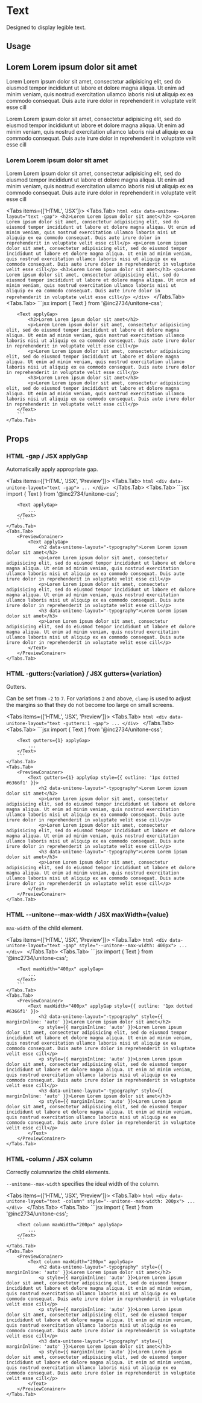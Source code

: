 
# Text

Designed to display legible text.

## Usage

<PreviewConainer>
	<Text applyGap>
		<h2 data-unitone-layout="-typography">Lorem Lorem ipsum dolor sit amet</h2>
		<p>Lorem Lorem ipsum dolor sit amet, consectetur adipisicing elit, sed do eiusmod tempor incididunt ut labore et dolore magna aliqua. Ut enim ad minim veniam, quis nostrud exercitation ullamco laboris nisi ut aliquip ex ea commodo consequat. Duis aute irure dolor in reprehenderit in voluptate velit esse cill</p>
		<p>Lorem Lorem ipsum dolor sit amet, consectetur adipisicing elit, sed do eiusmod tempor incididunt ut labore et dolore magna aliqua. Ut enim ad minim veniam, quis nostrud exercitation ullamco laboris nisi ut aliquip ex ea commodo consequat. Duis aute irure dolor in reprehenderit in voluptate velit esse cill</p>
		<h3 data-unitone-layout="-typography">Lorem Lorem ipsum dolor sit amet</h3>
		<p>Lorem Lorem ipsum dolor sit amet, consectetur adipisicing elit, sed do eiusmod tempor incididunt ut labore et dolore magna aliqua. Ut enim ad minim veniam, quis nostrud exercitation ullamco laboris nisi ut aliquip ex ea commodo consequat. Duis aute irure dolor in reprehenderit in voluptate velit esse cill</p>
	</Text>
</PreviewConainer>

<Tabs items={['HTML', 'JSX']}>
	<Tabs.Tab>
		```html
		<div data-unitone-layout="text -gap">
			<h2>Lorem Lorem ipsum dolor sit amet</h2>
			<p>Lorem Lorem ipsum dolor sit amet, consectetur adipisicing elit, sed do eiusmod tempor incididunt ut labore et dolore magna aliqua. Ut enim ad minim veniam, quis nostrud exercitation ullamco laboris nisi ut aliquip ex ea commodo consequat. Duis aute irure dolor in reprehenderit in voluptate velit esse cill</p>
			<p>Lorem Lorem ipsum dolor sit amet, consectetur adipisicing elit, sed do eiusmod tempor incididunt ut labore et dolore magna aliqua. Ut enim ad minim veniam, quis nostrud exercitation ullamco laboris nisi ut aliquip ex ea commodo consequat. Duis aute irure dolor in reprehenderit in voluptate velit esse cill</p>
			<h3>Lorem Lorem ipsum dolor sit amet</h3>
			<p>Lorem Lorem ipsum dolor sit amet, consectetur adipisicing elit, sed do eiusmod tempor incididunt ut labore et dolore magna aliqua. Ut enim ad minim veniam, quis nostrud exercitation ullamco laboris nisi ut aliquip ex ea commodo consequat. Duis aute irure dolor in reprehenderit in voluptate velit esse cill</p>
		</div>
		```
	</Tabs.Tab>
	<Tabs.Tab>
		```jsx
		import { Text } from '@inc2734/unitone-css';

		<Text applyGap>
			<h2>Lorem Lorem ipsum dolor sit amet</h2>
			<p>Lorem Lorem ipsum dolor sit amet, consectetur adipisicing elit, sed do eiusmod tempor incididunt ut labore et dolore magna aliqua. Ut enim ad minim veniam, quis nostrud exercitation ullamco laboris nisi ut aliquip ex ea commodo consequat. Duis aute irure dolor in reprehenderit in voluptate velit esse cill</p>
			<p>Lorem Lorem ipsum dolor sit amet, consectetur adipisicing elit, sed do eiusmod tempor incididunt ut labore et dolore magna aliqua. Ut enim ad minim veniam, quis nostrud exercitation ullamco laboris nisi ut aliquip ex ea commodo consequat. Duis aute irure dolor in reprehenderit in voluptate velit esse cill</p>
			<h3>Lorem Lorem ipsum dolor sit amet</h3>
			<p>Lorem Lorem ipsum dolor sit amet, consectetur adipisicing elit, sed do eiusmod tempor incididunt ut labore et dolore magna aliqua. Ut enim ad minim veniam, quis nostrud exercitation ullamco laboris nisi ut aliquip ex ea commodo consequat. Duis aute irure dolor in reprehenderit in voluptate velit esse cill</p>
		</Text>
		```
	</Tabs.Tab>
</Tabs>

## Props

### <Badge>HTML</Badge> -gap / <Badge>JSX</Badge> applyGap

Automatically apply appropriate gap.

<Tabs items={['HTML', 'JSX', 'Preview']}>
	<Tabs.Tab>
		```html
		<div data-unitone-layout="text -gap">
			...
		</div>
		```
	</Tabs.Tab>
	<Tabs.Tab>
		```jsx
		import { Text } from '@inc2734/unitone-css';

		<Text applyGap>
			...
		</Text>
		```
	</Tabs.Tab>
	<Tabs.Tab>
		<PreviewConainer>
			<Text applyGap>
				<h2 data-unitone-layout="-typography">Lorem Lorem ipsum dolor sit amet</h2>
				<p>Lorem Lorem ipsum dolor sit amet, consectetur adipisicing elit, sed do eiusmod tempor incididunt ut labore et dolore magna aliqua. Ut enim ad minim veniam, quis nostrud exercitation ullamco laboris nisi ut aliquip ex ea commodo consequat. Duis aute irure dolor in reprehenderit in voluptate velit esse cill</p>
				<p>Lorem Lorem ipsum dolor sit amet, consectetur adipisicing elit, sed do eiusmod tempor incididunt ut labore et dolore magna aliqua. Ut enim ad minim veniam, quis nostrud exercitation ullamco laboris nisi ut aliquip ex ea commodo consequat. Duis aute irure dolor in reprehenderit in voluptate velit esse cill</p>
				<h3 data-unitone-layout="-typography">Lorem Lorem ipsum dolor sit amet</h3>
				<p>Lorem Lorem ipsum dolor sit amet, consectetur adipisicing elit, sed do eiusmod tempor incididunt ut labore et dolore magna aliqua. Ut enim ad minim veniam, quis nostrud exercitation ullamco laboris nisi ut aliquip ex ea commodo consequat. Duis aute irure dolor in reprehenderit in voluptate velit esse cill</p>
			</Text>
		</PreviewConainer>
	</Tabs.Tab>
</Tabs>

### <Badge>HTML</Badge> -gutters:\{variation\} / <Badge>JSX</Badge> gutters=\{variation\}

Gutters.

Can be set from `-2` to `7`. For variations `2` and above, `clamp` is used to adjust the margins so that they do not become too large on small screens.

<Tabs items={['HTML', 'JSX', 'Preview']}>
	<Tabs.Tab>
		```html
		<div data-unitone-layout="text -gutters:1 -gap">
			...
		</div>
		```
	</Tabs.Tab>
	<Tabs.Tab>
		```jsx
		import { Text } from '@inc2734/unitone-css';

		<Text gutters={1} applyGap>
			...
		</Text>
		```
	</Tabs.Tab>
	<Tabs.Tab>
		<PreviewConainer>
			<Text gutters={1} applyGap style={{ outline: '1px dotted #6366f1' }}>
				<h2 data-unitone-layout="-typography">Lorem Lorem ipsum dolor sit amet</h2>
				<p>Lorem Lorem ipsum dolor sit amet, consectetur adipisicing elit, sed do eiusmod tempor incididunt ut labore et dolore magna aliqua. Ut enim ad minim veniam, quis nostrud exercitation ullamco laboris nisi ut aliquip ex ea commodo consequat. Duis aute irure dolor in reprehenderit in voluptate velit esse cill</p>
				<p>Lorem Lorem ipsum dolor sit amet, consectetur adipisicing elit, sed do eiusmod tempor incididunt ut labore et dolore magna aliqua. Ut enim ad minim veniam, quis nostrud exercitation ullamco laboris nisi ut aliquip ex ea commodo consequat. Duis aute irure dolor in reprehenderit in voluptate velit esse cill</p>
				<h3 data-unitone-layout="-typography">Lorem Lorem ipsum dolor sit amet</h3>
				<p>Lorem Lorem ipsum dolor sit amet, consectetur adipisicing elit, sed do eiusmod tempor incididunt ut labore et dolore magna aliqua. Ut enim ad minim veniam, quis nostrud exercitation ullamco laboris nisi ut aliquip ex ea commodo consequat. Duis aute irure dolor in reprehenderit in voluptate velit esse cill</p>
			</Text>
		</PreviewConainer>
	</Tabs.Tab>
</Tabs>

### <Badge>HTML</Badge> --unitone--max-width / <Badge>JSX</Badge> maxWidth=\{value\}

`max-width` of the child element.

<Tabs items={['HTML', 'JSX', 'Preview']}>
	<Tabs.Tab>
		```html
		<div data-unitone-layout="text -gap" style="--unitone--max-width: 400px">
			...
		</div>
		```
	</Tabs.Tab>
	<Tabs.Tab>
		```jsx
		import { Text } from '@inc2734/unitone-css';

		<Text maxWidth="400px" applyGap>
			...
		</Text>
		```
	</Tabs.Tab>
	<Tabs.Tab>
		<PreviewConainer>
			<Text maxWidth="400px" applyGap style={{ outline: '1px dotted #6366f1' }}>
				<h2 data-unitone-layout="-typography" style={{ marginInline: 'auto' }}>Lorem Lorem ipsum dolor sit amet</h2>
				<p style={{ marginInline: 'auto' }}>Lorem Lorem ipsum dolor sit amet, consectetur adipisicing elit, sed do eiusmod tempor incididunt ut labore et dolore magna aliqua. Ut enim ad minim veniam, quis nostrud exercitation ullamco laboris nisi ut aliquip ex ea commodo consequat. Duis aute irure dolor in reprehenderit in voluptate velit esse cill</p>
				<p style={{ marginInline: 'auto' }}>Lorem Lorem ipsum dolor sit amet, consectetur adipisicing elit, sed do eiusmod tempor incididunt ut labore et dolore magna aliqua. Ut enim ad minim veniam, quis nostrud exercitation ullamco laboris nisi ut aliquip ex ea commodo consequat. Duis aute irure dolor in reprehenderit in voluptate velit esse cill</p>
				<h3 data-unitone-layout="-typography" style={{ marginInline: 'auto' }}>Lorem Lorem ipsum dolor sit amet</h3>
				<p style={{ marginInline: 'auto' }}>Lorem Lorem ipsum dolor sit amet, consectetur adipisicing elit, sed do eiusmod tempor incididunt ut labore et dolore magna aliqua. Ut enim ad minim veniam, quis nostrud exercitation ullamco laboris nisi ut aliquip ex ea commodo consequat. Duis aute irure dolor in reprehenderit in voluptate velit esse cill</p>
			</Text>
		</PreviewConainer>
	</Tabs.Tab>
</Tabs>

### <Badge>HTML</Badge> -column / <Badge>JSX</Badge> column

Correctly columnarize the child elements.

`--unitone--max-width` specifies the ideal width of the column.

<Tabs items={['HTML', 'JSX', 'Preview']}>
	<Tabs.Tab>
		```html
		<div data-unitone-layout="text -column" style="--unitone--max-width: 200px">
			...
		</div>
		```
	</Tabs.Tab>
	<Tabs.Tab>
		```jsx
		import { Text } from '@inc2734/unitone-css';

		<Text column maxWidth="200px" applyGap>
			...
		</Text>
		```
	</Tabs.Tab>
	<Tabs.Tab>
		<PreviewConainer>
			<Text column maxWidth="200px" applyGap>
				<h2 data-unitone-layout="-typography" style={{ marginInline: 'auto' }}>Lorem Lorem ipsum dolor sit amet</h2>
				<p style={{ marginInline: 'auto' }}>Lorem Lorem ipsum dolor sit amet, consectetur adipisicing elit, sed do eiusmod tempor incididunt ut labore et dolore magna aliqua. Ut enim ad minim veniam, quis nostrud exercitation ullamco laboris nisi ut aliquip ex ea commodo consequat. Duis aute irure dolor in reprehenderit in voluptate velit esse cill</p>
				<p style={{ marginInline: 'auto' }}>Lorem Lorem ipsum dolor sit amet, consectetur adipisicing elit, sed do eiusmod tempor incididunt ut labore et dolore magna aliqua. Ut enim ad minim veniam, quis nostrud exercitation ullamco laboris nisi ut aliquip ex ea commodo consequat. Duis aute irure dolor in reprehenderit in voluptate velit esse cill</p>
				<h3 data-unitone-layout="-typography" style={{ marginInline: 'auto' }}>Lorem Lorem ipsum dolor sit amet</h3>
				<p style={{ marginInline: 'auto' }}>Lorem Lorem ipsum dolor sit amet, consectetur adipisicing elit, sed do eiusmod tempor incididunt ut labore et dolore magna aliqua. Ut enim ad minim veniam, quis nostrud exercitation ullamco laboris nisi ut aliquip ex ea commodo consequat. Duis aute irure dolor in reprehenderit in voluptate velit esse cill</p>
			</Text>
		</PreviewConainer>
	</Tabs.Tab>
</Tabs>

